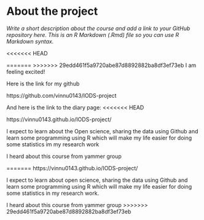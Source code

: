 
# About the project

*Write a short description about the course and add a link to your GitHub repository here. This is an R Markdown (.Rmd) file so you can use R Markdown syntax.*

<<<<<<< HEAD

=======
>>>>>>> 29edd461f5a9720abe87d8892882ba8df3ef73eb
I am feeling excited!

Here is the link for my github

https://github.com/vinnu0143/IODS-project

And here is the link to the diary page:
<<<<<<< HEAD

https://vinnu0143.github.io/IODS-project/

I expect to learn about the Open science, sharing the data using Github and learn some programming using R which will make my life easier for doing some statistics im my research work

I heard about this course from yammer group

=======
https://vinnu0143.github.io/IODS-project/

I expect to learn about open science, sharing the data using Github and learn some programming using R which will make my life easier for doing some statistics in my research work.

I heard about this course from yammer group
>>>>>>> 29edd461f5a9720abe87d8892882ba8df3ef73eb
